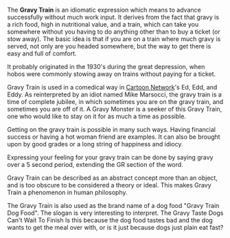 {{attention}}

The '''Gravy Train''' is an idiomatic expression which means to advance successfully without much work input.  It derives from the fact that gravy is a rich food, high in nutritional value, and a train, which can take you somewhere without you having to do anything other than to buy a ticket (or stow away).  The basic idea is that if you are on a train where much gravy is served, not only are you headed somewhere, but the way to get there is easy and full of comfort.

It probably originated in the 1930's during the great depression, when hobos were commonly stowing away on trains without paying for a ticket.


Gravy Train is used in a comedical way in [[Cartoon Network]]'s Ed, Edd, and Eddy.  As reinterpreted by an idiot named Mike Marsocci, the gravy train is a time of complete jubilee, in which sometimes you are on the gravy train, and sometimes you are off of it.  A Gravy Monster is a seeker of this Gravy Train, one who would like to stay on it for as much a time as possible.  

Getting on the gravy train is possible in many such ways.  Having financial success or having a hot woman friend are examples.  It can also be brought upon by good grades or a long string of happiness and idiocy.

Expressing your feeling for your gravy train can be done by saying gravy over a 5 second period, extending the GR section of the word.  
 
Gravy Train can be described as an abstract concept more than an object, and is too obscure to be considered a theory or ideal.  This makes Gravy Train a phenomenon in human philosophy.

The Gravy Train is also used as the brand name of a dog food "Gravy Train Dog Food".  The slogan is very interesting to interpret.  
The Gravy Taste Dogs Can't Wait To Finish
Is this because the dog food tastes bad and the dog wants to get the meal over with, or is it just because dogs just plain eat fast?